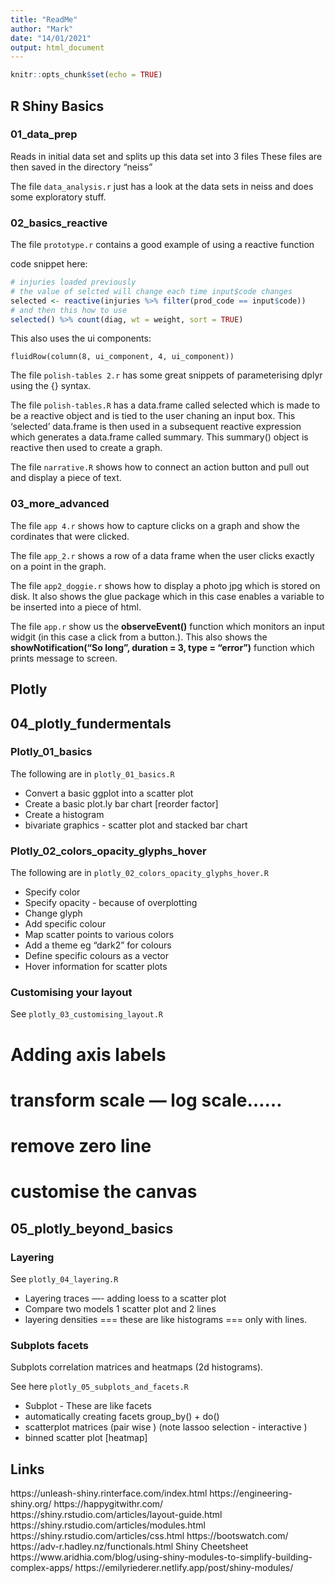 ```yaml
---
title: "ReadMe"
author: "Mark"
date: "14/01/2021"
output: html_document
---
```


```r
knitr::opts_chunk$set(echo = TRUE)
```

## R Shiny Basics

### 01_data_prep
Reads in initial data set and splits up this data set into 3 files
These files are then saved in the directory "neiss"

The file `data_analysis.r` just has a look at the data sets in neiss and does
some exploratory stuff.

### 02_basics_reactive
The file `prototype.r` contains a good example of using a reactive function

code snippet here:

```r
# injuries loaded previously
# the value of selcted will change each time input$code changes
selected <- reactive(injuries %>% filter(prod_code == input$code))
# and then this how to use
selected() %>% count(diag, wt = weight, sort = TRUE)
```

This also uses the ui components:

`fluidRow(column(8, ui_component, 4, ui_component))`

The file `polish-tables 2.r` has some great snippets of parameterising 
dplyr using the {} syntax. 

The file `polish-tables.R` has a data.frame called selected which is made to
be a reactive object and is tied to the user chaning an input box.  This 
'selected' data.frame is then used in a subsequent reactive expression which 
generates a data.frame called summary.  This summary() object is reactive then 
used to create a graph.   

The file `narrative.R` shows how to connect an action button and pull
out and display a piece of text. 

### 03_more_advanced
The file `app 4.r` shows how to capture clicks on a graph and show the 
cordinates that were clicked.

The file `app_2.r` shows a row of a data frame when the user clicks exactly
on a point in the graph. 

The file `app2_doggie.r` shows how to display a photo jpg which is stored
on disk. It also shows the glue package which in this case enables a variable
to be inserted into a piece of html.

The file `app.r` show us the **observeEvent()** function which monitors an input
widgit (in this case a click from a button.). This also shows the 
**showNotification("So long", duration = 3, type = "error")** function which 
prints message to screen.





## Plotly

## 04_plotly_fundermentals

### Plotly_01_basics
The following are in `plotly_01_basics.R`

* Convert a basic ggplot into a scatter plot
* Create a basic plot.ly bar chart [reorder factor]
* Create a histogram 
* bivariate graphics - scatter plot and stacked bar chart


### Plotly_02_colors_opacity_glyphs_hover

The following are in `plotly_02_colors_opacity_glyphs_hover.R`

* Specify color
* Specify opacity - because of overplotting
* Change glyph
* Add specific colour
* Map scatter points to various colors
* Add a theme eg "dark2" for colours
* Define specific colours as a vector
* Hover information for scatter plots

### Customising your layout 

See `plotly_03_customising_layout.R`

# Adding axis labels
# transform scale --- log scale......
# remove zero line
# customise the canvas


## 05_plotly_beyond_basics

### Layering
See `plotly_04_layering.R`

* Layering traces ---- adding loess to a scatter plot
* Compare two models 1 scatter plot and 2 lines 
* layering densities === these are like histograms === only with lines.


### Subplots facets 

Subplots correlation matrices and heatmaps (2d histograms).

See here `plotly_05_subplots_and_facets.R` 

* Subplot - These are like facets
* automatically creating facets   group_by() + do()
* scatterplot matrices (pair wise ) (note lassoo selection - interactive )
* binned scatter plot [heatmap] 

## Links
https://unleash-shiny.rinterface.com/index.html
https://engineering-shiny.org/
https://happygitwithr.com/
https://shiny.rstudio.com/articles/layout-guide.html
https://shiny.rstudio.com/articles/modules.html
https://shiny.rstudio.com/articles/css.html
https://bootswatch.com/
https://adv-r.hadley.nz/functionals.html
Shiny Cheetsheet
https://www.aridhia.com/blog/using-shiny-modules-to-simplify-building-complex-apps/
https://emilyriederer.netlify.app/post/shiny-modules/


